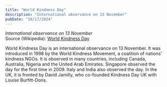 ```yaml
---
title: "World Kindness Day"
description: "International observance on 13 November"
pubDate: "10/17/2024"
---
```


*International observance on 13 November*  
Source (Wikipedia): [World Kindness Day][1]

World Kindness Day is an international observance on 13 November. It was introduced in 1998 by the World Kindness Movement, a coalition of nations' kindness NGOs. It is observed in many countries, including Canada, Australia, Nigeria and the United Arab Emirates. Singapore observed the day for the first time in 2009. Italy and India also observed the day. In the UK, it is fronted by David Jamilly, who co-founded Kindness Day UK with Louise Burfitt-Dons.

[1]: https://en.wikipedia.org/wiki/World_Kindness_Day

